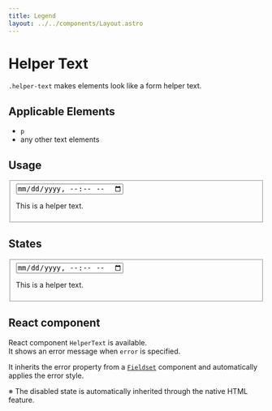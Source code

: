```yaml
---
title: Legend
layout: ../../components/Layout.astro
---
```



# Helper Text

`.helper-text` makes elements look like a form helper text.

## Applicable Elements

- `p`
- any other text elements

## Usage

<SamplePane>
<fieldset class="fieldset">
<input type="datetime-local" class="input" />
<p class="helper-text">This is a helper text.</p>
</fieldset>
</SamplePane>

## States

<SamplePane>
<fieldset class="fieldset">
<input type="datetime-local" class="input error" />
<p class="helper-text error">This is a helper text.</p>
</fieldset>
</SamplePane>

## React component

React component `HelperText` is available.  
It shows an error message when `error` is specified.  
  
It inherits the error property from a [`Fieldset`](/components/fieldset) component and automatically applies the error style.  
  
※ The disabled state is automatically inherited through the native HTML feature.